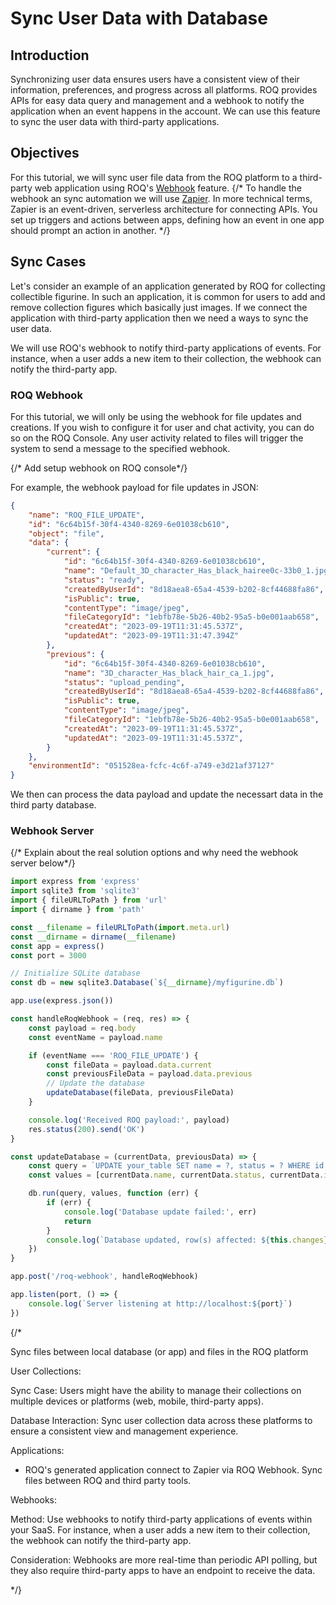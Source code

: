 
# Sync User Data with Database

## Introduction

Synchronizing user data ensures users have a consistent view of their information, preferences, and progress across all platforms. ROQ provides APIs for easy data query and management and a webhook to notify the application when an event happens in the account. We can use this feature to sync the user data with third-party applications.

## Objectives

For this tutorial, we will sync user file data from the ROQ platform to a third-party web application using ROQ's [Webhook](/development-guides/webhooks) feature.
{/*
<Callout type="info">
To handle the webhook an sync automation we will use [Zapier](https://zapier.com/). In more technical terms, Zapier is an event-driven, serverless architecture for connecting APIs. You set up triggers and actions between apps, defining how an event in one app should prompt an action in another.
</Callout>
*/}

## Sync Cases

Let's consider an example of an application generated by ROQ for collecting collectible figurine. In such an application, it is common for users to add and remove collection figures which basically just images. If we connect the application with third-party application then we need a ways to sync the user data.

We will use ROQ's webhook to notify third-party applications of events. For instance, when a user adds a new item to their collection, the webhook can notify the third-party app. 

### ROQ Webhook

For this tutorial, we will only be using the webhook for file updates and creations. If you wish to configure it for user and chat activity, you can do so on the ROQ Console. Any user activity related to files will trigger the system to send a message to the specified webhook.

{/* Add setup webhook on ROQ console*/}

For example, the webhook payload for file updates in JSON:

```json
{
	"name": "ROQ_FILE_UPDATE",
	"id": "6c64b15f-30f4-4340-8269-6e01038cb610",
	"object": "file",
	"data": {
		"current": {
			"id": "6c64b15f-30f4-4340-8269-6e01038cb610",
			"name": "Default_3D_character_Has_black_hairee0c-33b0_1.jpg",
			"status": "ready",
			"createdByUserId": "8d18aea8-65a4-4539-b202-8cf44688fa86",
			"isPublic": true,
			"contentType": "image/jpeg",
			"fileCategoryId": "1ebfb78e-5b26-40b2-95a5-b0e001aab658",
			"createdAt": "2023-09-19T11:31:45.537Z",
			"updatedAt": "2023-09-19T11:31:47.394Z"
		},
		"previous": {
			"id": "6c64b15f-30f4-4340-8269-6e01038cb610",
			"name": "3D_character_Has_black_hair_ca_1.jpg",
			"status": "upload_pending",
			"createdByUserId": "8d18aea8-65a4-4539-b202-8cf44688fa86",
			"isPublic": true,
			"contentType": "image/jpeg",
			"fileCategoryId": "1ebfb78e-5b26-40b2-95a5-b0e001aab658",
			"createdAt": "2023-09-19T11:31:45.537Z",
			"updatedAt": "2023-09-19T11:31:45.537Z",
		}
	},
	"environmentId": "051528ea-fcfc-4c6f-a749-e3d21af37127"
}
```

We then can process the data payload and update the necessart data in the third party database.

### Webhook Server

{/* Explain about the real solution options and why need the webhook server below*/}

```js
import express from 'express'
import sqlite3 from 'sqlite3'
import { fileURLToPath } from 'url'
import { dirname } from 'path'

const __filename = fileURLToPath(import.meta.url)
const __dirname = dirname(__filename)
const app = express()
const port = 3000

// Initialize SQLite database
const db = new sqlite3.Database(`${__dirname}/myfigurine.db`)

app.use(express.json())

const handleRoqWebhook = (req, res) => {
	const payload = req.body
	const eventName = payload.name

	if (eventName === 'ROQ_FILE_UPDATE') {
		const fileData = payload.data.current
		const previousFileData = payload.data.previous
		// Update the database
		updateDatabase(fileData, previousFileData)
	}

	console.log('Received ROQ payload:', payload)
	res.status(200).send('OK')
}

const updateDatabase = (currentData, previousData) => {
	const query = `UPDATE your_table SET name = ?, status = ? WHERE id = ?`
	const values = [currentData.name, currentData.status, currentData.id]

	db.run(query, values, function (err) {
		if (err) {
			console.log('Database update failed:', err)
			return
		}
		console.log(`Database updated, row(s) affected: ${this.changes}`)
	})
}

app.post('/roq-webhook', handleRoqWebhook)

app.listen(port, () => {
	console.log(`Server listening at http://localhost:${port}`)
})
```



{/*

Sync files between local database (or app) and files in the ROQ platform

User Collections:

Sync Case: Users might have the ability to manage their collections on multiple devices or platforms (web, mobile, third-party apps).

Database Interaction: Sync user collection data across these platforms to ensure a consistent view and management experience.

Applications:

- ROQ's generated application connect to Zapier via ROQ Webhook. Sync files between ROQ and third party tools.

Webhooks:

Method: Use webhooks to notify third-party applications of events within your SaaS. For instance, when a user adds a new item to their collection, the webhook can notify the third-party app.

Consideration: Webhooks are more real-time than periodic API polling, but they also require third-party apps to have an endpoint to receive the data.

*/}

